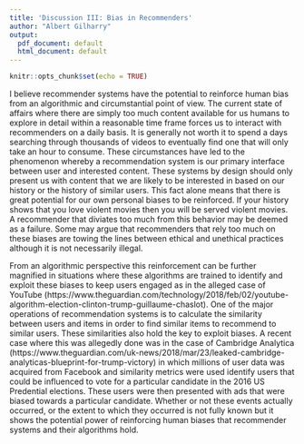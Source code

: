 ```yaml
---
title: 'Discussion III: Bias in Recommenders'
author: "Albert Gilharry"
output:
  pdf_document: default
  html_document: default
---
```


```r
knitr::opts_chunk$set(echo = TRUE)
```

I believe recommender systems have the potential to reinforce human bias from an algorithmic and circumstantial point of view. The current state of affairs where there are simply too much content available for us humans to explore in detail within a reasonable time frame forces us to interact with recommenders on a daily basis. It is generally not worth it to spend a days searching through thousands of videos to eventually find one that will only take an hour to consume. These circumstances have led to the phenomenon whereby a recommendation system is our primary interface between user and interested content. These systems by design should only present us with content that we are likely to be interested in based on our history or the history of similar users. This fact alone means that there is great potential for our own personal biases to be reinforced. If your history shows that you love violent movies then you will be served violent movies. A recommender that diviates too much from this behavior may be deemed as a failure. Some may argue that recommenders that rely too much on these biases are towing the lines between ethical and unethical practices although it is not necessarily illegal.


From an algorithmic perspective this reinforcement can be further magnified in situations where these algorithms are trained to identify and exploit these biases to keep users engaged as in the alleged case of YouTube (https://www.theguardian.com/technology/2018/feb/02/youtube-algorithm-election-clinton-trump-guillaume-chaslot). One of the major operations of recommendation systems is to calculate the similarity between users and items in order to find similar items to recommend to similar users. These similarities also hold the key to exploit biases. A recent case where this was allegedly done was in the case of Cambridge Analytica (https://www.theguardian.com/uk-news/2018/mar/23/leaked-cambridge-analyticas-blueprint-for-trump-victory) in which millions of user data was acquired from Facebook and similarity metrics were used identify users that could be influenced to vote for a particular candidate in the 2016 US Predential elections. These users were then presented with ads that were biased towards a particular candidate. Whether or not these events actually occurred, or the extent to which they occurred is not fully known but it shows the potential power of reinforcing human biases that recommender systems and their algorithms hold.